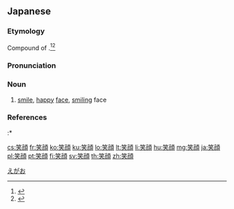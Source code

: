 {{also|笑顏|笑颜}}
==Japanese==
{{ja-kanjitab|え|かお|k2=がお|r=y|yomi=kun}}

===Etymology===
Compound of {{compound|lang=ja|sort=えがお|笑|tr1=e|t1=smiling; laughing|顔|tr2=kao|t2=face}}.<ref name="KDJ">{{R:Kokugo Dai Jiten}}</ref><ref name="DJR">{{R:Daijirin}}</ref>  {{rendaku2|sort=えがお|kao|gao}}

===Pronunciation===
{{ja-pron|yomi=kun|えがお|acc=1|acc_ref=DJR,SMK5}}

===Noun===
{{ja-noun|えがお|hhira=ゑがほ}}

# [[smile]], [[happy]] [[face]], [[smile|smiling]] face
#: {{ja-usex|君の'''笑顔'''が見たい。|きみ の '''えがお''' が みたい。|I want to see your '''smile'''.}}

===References===
<references/>
:* {{R:Shogakukan}}

[[Category:ja:Body language|えがお]]

[[cs:笑顔]]
[[fr:笑顔]]
[[ko:笑顔]]
[[ku:笑顔]]
[[lo:笑顔]]
[[lt:笑顔]]
[[li:笑顔]]
[[hu:笑顔]]
[[mg:笑顔]]
[[ja:笑顔]]
[[pl:笑顔]]
[[pt:笑顔]]
[[fi:笑顔]]
[[sv:笑顔]]
[[th:笑顔]]
[[zh:笑顔]]